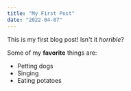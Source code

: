 ```yaml
---
title: "My First Post"
date: "2022-04-07"
---
```


This is my first blog post! Isn't it *horrible*?

Some of my **favorite** things are:

* Petting dogs
* Singing
* Eating potatoes